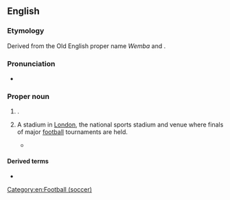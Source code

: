 ==English==
{{wikipedia}}

===Etymology===
Derived from the Old English proper name ''Wemba'' and {{inh|en|ang|lēah|t=clearing in a forest}}.

===Pronunciation===
* {{a|UK}} {{IPA|en|/wɛmbli/}}
===Proper noun===
{{wikipedia|Wembley Stadium}}
{{en-proper noun}}

# {{place|en|suburb|of|city/London|in northwestern|co/Greater London|cc/England}}.
# A stadium in [[London]], the national sports stadium and venue where finals of major [[football]] tournaments are held.
#: {{ux|en|If they carry on with their good form, they'll be at '''Wembley''' at the end of the season.}}
#* {{quote-journal|en
|date=April 11, 2011
|author=Phil McNulty
|title=Liverpool 3 - 0 Man City
|work=BBC Sport
|url=http://news.bbc.co.uk/sport2/hi/football/eng_prem/9449111.stm
|page=
|passage=Dirk Kuyt sandwiched a goal in between Carroll's double as City endured a night of total misery, with captain Carlos Tevez limping off early on with a hamstring strain that puts a serious question mark over his participation in Saturday's FA Cup semi-final against Manchester United at '''Wembley'''.}}

====Derived terms====
* {{l|en|North Wembley}}

[[Category:en:Football (soccer)]]